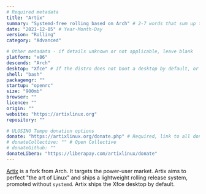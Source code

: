 ```yaml
---
# Required metadata
title: "Artix"
summary: "Systemd-free rolling based on Arch" # 2-7 words that sum up the distribution
date: "2021-12-05" # Year-Month-Day
version: "Rolling"
category: "Advanced"

# Other metadata - if details unknown or not applicable, leave blank
platform: "x86"
descends: "Arch"
desktop: "Xfce" # If the distro does not boot a desktop by default, or doesn't ship one, leave 'desktop' blank
shell: "bash"
packagemgr: ""
startup: "openrc"
size: "900mb"
browser: ""
licence: ""
origin: ""
website: "https://artixlinux.org"
repository: ""

# ULOSINO Tempo donation options
donate: "https://artixlinux.org/donate.php" # Required, link to all donation options
# donateCollective: "" # Open Collective
# donateGithub: ""
donateLibera: "https://liberapay.com/artixlinux/donate"
---
```


[Artix](https://artixlinux.org) is a fork from Arch. It targets the power-user market. Artix aims to perfect "the art of Linux" and ships a lightweight rolling release system, promoted without `systemd`. Artix ships the Xfce desktop by default.
